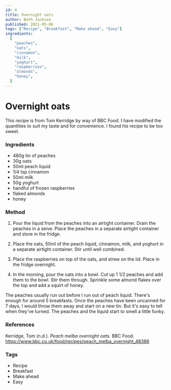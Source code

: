 ```yaml
---
id: 4
title: Overnight oats
author: Beth Jackson
published: 2021-05-06
tags: ["Recipe", "Breakfast", "Make ahead", "Easy"]
ingredients:
  [
    "peaches",
    "oats",
    "cinnamon",
    "milk",
    "yoghurt",
    "raspberries",
    "almonds",
    "honey",
  ]
---
```


# Overnight oats

<BlogTextWrapper>

This recipe is from Tom Kerridge by way of BBC Food. I have modified the quantities to suit my taste and for convenience. I found his recipe to be too sweet.

</BlogTextWrapper>

<BlogTextWrapper>

### Ingredients

- 480g tin of peaches
- 30g oats
- 50ml peach liquid
- 1/4 tsp cinnamon
- 50ml milk
- 50g yoghurt
- handful of frozen raspberries
- flaked almonds
- honey

</BlogTextWrapper>

<BlogTextWrapper>

### Method

1. Pour the liquid from the peaches into an airtight container. Drain the peaches in a seive. Place the peaches in a separate airtight container and store in the fridge.

2. Place the oats, 50ml of the peach liquid, cinnamon, milk, and yoghurt in a separate airtight container. Stir until well combined.

3. Place the raspberries on top of the oats, and strew on the lid. Place in the fridge overnight.

4. In the morning, pour the oats into a bowl. Cut up 1 1/2 peaches and add them to the bowl. Stir them through. Sprinkle some almond flakes over the top and add a squirt of honey.

The peaches usually run out before I run out of peach liquid. There's enough for around 5 breakfasts. Once the peaches have been uncanned for 7 days, I would throw them away and start on a new tin. But it's easy to tell when they've turned. The peaches and the liquid start to smell a little funky.

</BlogTextWrapper>

<BlogTextWrapper>

### References

Kerridge, Tom (n.d.). _Peach melba overnight oats._ BBC Food. https://www.bbc.co.uk/food/recipes/peach_melba_overnight_48386

</BlogTextWrapper>

<BlogTextWrapper>

### Tags

- Recipe
- Breakfast
- Make ahead
- Easy

</BlogTextWrapper>
